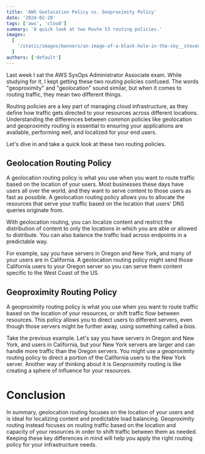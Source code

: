 ```yaml
---
title: 'AWS Geolocation Policy vs. Geoproximity Policy'
date: '2024-02-28'
tags: ['aws', 'cloud']
summary: 'A quick look at two Route 53 routing policies.'
images:
  [
    '/static/images/banners/an-image-of-a-black-hole-in-the-sky__stevenjohnson__MEA_L5VdoaQ.jpg',
  ]
authors: ['default']
---
```

Last week I sat the AWS SysOps Administrator Associate exam. While studying for it, I kept getting these two routing policies confused. The words "geoproximity" and "geolocation" sound similar, but when it comes to routing traffic, they mean two different things.

Routing policies are a key part of managing cloud infrastructure, as they define how traffic gets directed to your resources across different locations. Understanding the differences between common policies like geolocation and geoproximity routing is essential to ensuring your applications are available, performing well, and localized for your end users.

Let's dive in and take a quick look at these two routing policies.

## Geolocation Routing Policy

A geolocation routing policy is what you use when you want to route traffic based on the location of your users. Most businesses these days have users all over the world, and they want to serve content to those users as fast as possible. A geolocation routing policy allows you to allocate the resources that serve your traffic based on the location that users' DNS queries originate from.

With geolocation routing, you can localize content and restrict the distribution of content to only the locations in which you are able or allowed to distribute. You can also balance the traffic load across endpoints in a predictable way.

For example, say you have servers in Oregon and New York, and many of your users are in California. A geolocation routing policy might send those California users to your Oregon server so you can serve them content specific to the West Coast of the US.

## Geoproximity Routing Policy

A geoproximity routing policy is what you use when you want to route traffic based on the location of your resources, or shift traffic flow between resources. This policy allows you to direct users to different servers, even though those servers might be further away, using something called a *bias.*

Take the previous example. Let's say you have servers in Oregon and New York, and users in California, but your New York servers are larger and can handle more traffic than the Oregon servers. You might use a geoproximity routing policy to direct a portion of the California users to the New York server. Another way of thinking about it is Geoproximity routing is like creating a sphere of influence for your resources.

# Conclusion

In summary, geolocation routing focuses on the location of your users and is ideal for localizing content and predictable load balancing. Geoproximity routing instead focuses on routing traffic based on the location and capacity of your resources in order to shift traffic between them as needed. Keeping these key differences in mind will help you apply the right routing policy for your infrastructure needs.